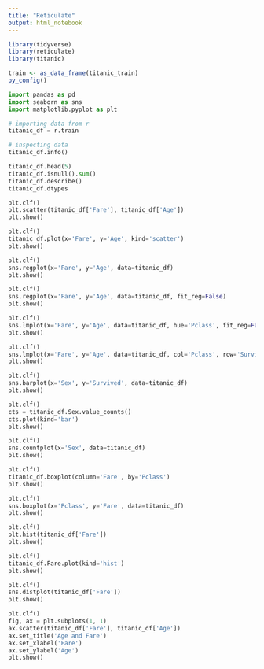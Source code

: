 ```yaml
---
title: "Reticulate"
output: html_notebook
---
```


```r
library(tidyverse)
library(reticulate)
library(titanic)

train <- as_data_frame(titanic_train)
py_config()
```

```python
import pandas as pd
import seaborn as sns
import matplotlib.pyplot as plt

# importing data from r
titanic_df = r.train

# inspecting data
titanic_df.info()
```

```python
titanic_df.head(5)
titanic_df.isnull().sum()
titanic_df.describe()
titanic_df.dtypes
```

```python
plt.clf()
plt.scatter(titanic_df['Fare'], titanic_df['Age'])
plt.show()
```

```python
plt.clf()
titanic_df.plot(x='Fare', y='Age', kind='scatter')
plt.show()
```

```python
plt.clf()
sns.regplot(x='Fare', y='Age', data=titanic_df)
plt.show()
```

```python
plt.clf()
sns.regplot(x='Fare', y='Age', data=titanic_df, fit_reg=False)
plt.show()
```

```python
plt.clf()
sns.lmplot(x='Fare', y='Age', data=titanic_df, hue='Pclass', fit_reg=False)
plt.show()
```

```python
plt.clf()
sns.lmplot(x='Fare', y='Age', data=titanic_df, col='Pclass', row='Survived', fit_reg=False)
plt.show()
```

```python
plt.clf()
sns.barplot(x='Sex', y='Survived', data=titanic_df)
plt.show()
```

```python
plt.clf()
cts = titanic_df.Sex.value_counts()
cts.plot(kind='bar')
plt.show()
```

```python
plt.clf()
sns.countplot(x='Sex', data=titanic_df)
plt.show()
```

```python
plt.clf()
titanic_df.boxplot(column='Fare', by='Pclass')
plt.show()
```

```python
plt.clf()
sns.boxplot(x='Pclass', y='Fare', data=titanic_df)
plt.show()
```

```python
plt.clf()
plt.hist(titanic_df['Fare'])
plt.show()
```

```python
plt.clf()
titanic_df.Fare.plot(kind='hist')
plt.show()
```

```python
plt.clf()
sns.distplot(titanic_df['Fare'])
plt.show()
```

```python
plt.clf()
fig, ax = plt.subplots(1, 1)
ax.scatter(titanic_df['Fare'], titanic_df['Age'])
ax.set_title('Age and Fare')
ax.set_xlabel('Fare')
ax.set_ylabel('Age')
plt.show()
```


